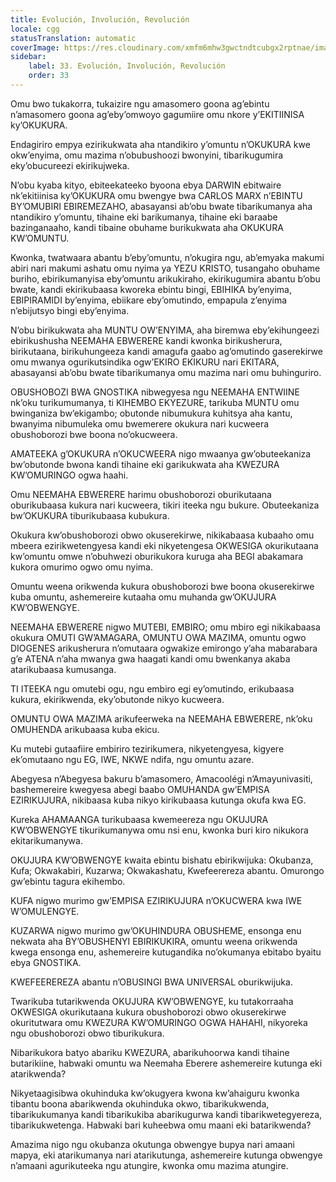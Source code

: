 ```yaml
---
title: Evolución, Involución, Revolución
locale: cgg
statusTranslation: automatic
coverImage: https://res.cloudinary.com/xmfm6mhw3gwctndtcubgx2rptnae/image/upload/v1740337243/small_cover_educacion_fundamental_a051170f1c.webp
sidebar:
    label: 33. Evolución, Involución, Revolución
    order: 33
---
```

Omu bwo tukakorra, tukaizire ngu amasomero goona ag’ebintu n’amasomero goona ag’eby’omwoyo gagumiire omu nkore y’EKITIINISA ky’OKUKURA.

Endagiriro empya ezirikukwata aha ntandikiro y’omuntu n’OKUKURA kwe okw’enyima, omu mazima n’obubushoozi bwonyini, tibarikugumira eky’obucureezi ekirikujweka.

N’obu kyaba kityo, ebiteekateeko byoona ebya DARWIN ebitwaire nk’ekitiinisa ky’OKUKURA omu bwengye bwa CARLOS MARX n’EBINTU BY’OMUBIRI EBIREMEZAHO, abasayansi ab’obu bwate tibarikumanya aha ntandikiro y’omuntu, tihaine eki barikumanya, tihaine eki baraabe bazinganaaho, kandi tibaine obuhame burikukwata aha OKUKURA KW’OMUNTU.

Kwonka, twatwaara abantu b’eby’omuntu, n’okugira ngu, ab’emyaka makumi abiri nari makumi ashatu omu nyima ya YEZU KRISTO, tusangaho obuhame buriho, ebirikumanyisa eby’omuntu arikukiraho, ekirikugumira abantu b’obu bwate, kandi ekirikubaasa kworeka ebintu bingi, EBIHIKA by’enyima, EBIPIRAMIDI by’enyima, ebiikare eby’omutindo, empapula z’enyima n’ebijutsyo bingi eby’enyima.

N’obu birikukwata aha MUNTU OW’ENYIMA, aha biremwa eby’ekihungeezi ebirikushusha NEEMAHA EBWERERE kandi kwonka birikusherura, birikutaana, birikuhungeeza kandi amagufa gaabo ag’omutindo gaserekirwe omu mwanya ogurikutsindika ogw’EKIRO EKIKURU nari EKITARA, abasayansi ab’obu bwate tibarikumanya omu mazima nari omu buhinguriro.

OBUSHOBOZI BWA GNOSTIKA nibwegyesa ngu NEEMAHA ENTWIINE nk’oku turikumumanya, ti KIHEMBO EKYEZURE, tarikuba MUNTU omu bwinganiza bw’ekigambo; obutonde nibumukura kuhitsya aha kantu, bwanyima nibumuleka omu bwemerere okukura nari kucweera obushoborozi bwe boona no’okucweera.

AMATEEKA g’OKUKURA n’OKUCWEERA nigo mwaanya gw’obuteekaniza bw’obutonde bwona kandi tihaine eki garikukwata aha KWEZURA KW’OMURINGO ogwa haahi.

Omu NEEMAHA EBWERERE harimu obushoborozi oburikutaana oburikubaasa kukura nari kucweera, tikiri iteeka ngu bukure. Obuteekaniza bw’OKUKURA tiburikubaasa kubukura.

Okukura kw’obushoborozi obwo okuserekirwe, nikikabaasa kubaaho omu mbeera ezirikwetengyesa kandi eki nikyetengesa OKWESIGA okurikutaana kw’omuntu omwe n’obuhwezi oburikukora kuruga aha BEGI abakamara kukora omurimo ogwo omu nyima.

Omuntu weena orikwenda kukura obushoborozi bwe boona okuserekirwe kuba omuntu, ashemereire kutaaha omu muhanda gw’OKUJURA KW’OBWENGYE.

NEEMAHA EBWERERE nigwo MUTEBI, EMBIRO; omu mbiro egi nikikabaasa okukura OMUTI GW’AMAGARA, OMUNTU OWA MAZIMA, omuntu ogwo DIOGENES arikusherura n’omutaara ogwakize emirongo y’aha mabarabara g’e ATENA n’aha mwanya gwa haagati kandi omu bwenkanya akaba atarikubaasa kumusanga.

TI ITEEKA ngu omutebi ogu, ngu embiro egi ey’omutindo, erikubaasa kukura, ekirikwenda, eky’obutonde nikyo kucweera.

OMUNTU OWA MAZIMA arikufeerweka na NEEMAHA EBWERERE, nk’oku OMUHENDA arikubaasa kuba ekicu.

Ku mutebi gutaafiire embiriro tezirikumera, nikyetengyesa, kigyere ek’omutaano ngu EG, IWE, NKWE ndifa, ngu omuntu azare.

Abegyesa n’Abegyesa bakuru b’amasomero, Amacoolégi n’Amayunivasiti, bashemereire kwegyesa abegi baabo OMUHANDA gw’EMPISA EZIRIKUJURA, nikibaasa kuba nikyo kirikubaasa kutunga okufa kwa EG.

Kureka AHAMAANGA turikubaasa kwemeereza ngu OKUJURA KW’OBWENGYE tikurikumanywa omu nsi enu, kwonka buri kiro nikukora ekitarikumanywa.

OKUJURA KW’OBWENGYE kwaita ebintu bishatu ebirikwijuka: Okubanza, Kufa; Okwakabiri, Kuzarwa; Okwakashatu, Kwefeerereza abantu. Omurongo gw’ebintu tagura ekihembo.

KUFA nigwo murimo gw’EMPISA EZIRIKUJURA n’OKUCWERA kwa IWE W’OMULENGYE.

KUZARWA nigwo murimo gw’OKUHINDURA OBUSHEME, ensonga enu nekwata aha BY’OBUSHENYI EBIRIKUKIRA, omuntu weena orikwenda kwega ensonga enu, ashemereire kutugandika no’okumanya ebitabo byaitu ebya GNOSTIKA.

KWEFEEREREZA abantu n’OBUSINGI BWA UNIVERSAL oburikwijuka.

Twarikuba tutarikwenda OKUJURA KW’OBWENGYE, ku tutakorraaha OKWESIGA okurikutaana kukura obushoborozi obwo okuserekirwe okuritutwara omu KWEZURA KW’OMURINGO OGWA HAHAHI, nikyoreka ngu obushoborozi obwo tiburikukura.

Nibarikukora batyo abariku KWEZURA, abarikuhoorwa kandi tihaine butarikiine, habwaki omuntu wa Neemaha Eberere ashemereire kutunga eki atarikwenda?

Nikyetaagisibwa okuhinduka kw’okugyera kwona kw’ahaiguru kwonka tibantu boona abarikwenda okuhinduka okwo, tibarikukwenda, tibarikukumanya kandi tibarikukiba abarikugurwa kandi tibarikwetegyereza, tibarikukwetenga. Habwaki bari kuheebwa omu maani eki batarikwenda?

Amazima nigo ngu okubanza okutunga obwengye bupya nari amaani mapya, eki atarikumanya nari atarikutunga, ashemereire kutunga obwengye n’amaani agurikuteeka ngu atungire, kwonka omu mazima atungire.

